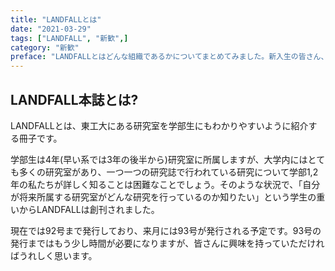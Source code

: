 ---
title: "LANDFALLとは"
date: "2021-03-29"
tags: ["LANDFALL", "新歓",]
category: "新歓"
preface: "LANDFALLとはどんな組織であるかについてまとめてみました。新入生の皆さん、LANDFALLがどのような組織か参考になると思います。"
---

## LANDFALL本誌とは?

LANDFALLとは、東工大にある研究室を学部生にもわかりやすいように紹介する冊子です。

学部生は4年(早い系では3年の後半から)研究室に所属しますが、大学内にはとても多くの研究室があり、一つ一つの研究誌で行われている研究について学部1,2年の私たちが詳しく知ることは困難なことでしょう。そのような状況で、「自分が将来所属する研究室がどんな研究を行っているのか知りたい」という学生の重いからLANDFALLは創刊されました。

現在では92号まで発行しており、来月には93号が発行される予定です。93号の発行まではもう少し時間が必要になりますが、皆さんに興味を持っていただければうれしく思います。

